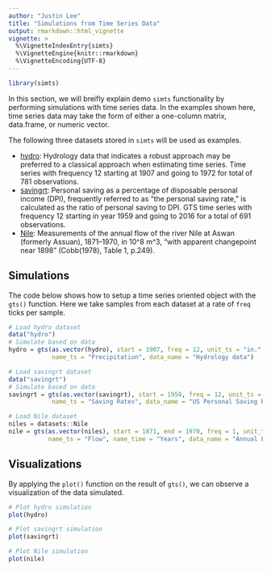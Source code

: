```yaml
---
author: "Justin Lee"
title: "Simulations from Time Series Data"
output: rmarkdown::html_vignette
vignette: >
  %\VignetteIndexEntry{simts}
  %\VignetteEngine{knitr::rmarkdown}
  %\VignetteEncoding{UTF-8}
---
```


```r
library(simts)
```

In this section, we will breifly explain demo `simts` functionality by performing simulations with time series data. In the examples shown here, time series data may take the form of either a one-column matrix, data.frame, or numeric vector.

The following three datasets stored in `simts` will be used as examples.

* [hydro](https://rdrr.io/github/SMAC-Group/datapkg/man/hydro.html): Hydrology data that indicates a robust approach may be preferred to a classical approach when estimating time series. Time series with frequency 12 starting at 1907 and going to 1972 for total of 781 observations.
* [savingrt](https://rdrr.io/github/SMAC-Group/datapkg/man/savingrt.html): Personal saving as a percentage of disposable personal income (DPI), frequently referred to as "the personal saving rate," is calculated as the ratio of personal saving to DPI. GTS time series with frequency 12 starting in year 1959 and going to 2016 for a total of 691 observations.
* [Nile](https://stat.ethz.ch/R-manual/R-devel/library/datasets/html/Nile.html): Measurements of the annual flow of the river Nile at Aswan (formerly Assuan), 1871–1970, in 10^8 m^3, “with apparent changepoint near 1898” (Cobb(1978), Table 1, p.249).

## Simulations

The code below shows how to setup a time series oriented object with the `gts()` function. Here we take samples from each dataset at a rate of `freq` ticks per sample.

```r
# Load hydro dataset
data("hydro")
# Simulate based on data
hydro = gts(as.vector(hydro), start = 1907, freq = 12, unit_ts = "in.", 
            name_ts = "Precipitation", data_name = "Hydrology data")

# Load savingrt dataset
data("savingrt")
# Simulate based on data
savingrt = gts(as.vector(savingrt), start = 1959, freq = 12, unit_ts = "%", 
            name_ts = "Saving Rates", data_name = "US Personal Saving Rates")

# Load Nile dataset
niles = datasets::Nile
nile = gts(as.vector(niles), start = 1871, end = 1970, freq = 1, unit_ts = as.expression(bquote("10^8 m^3")), # not sure how to make it correct
           name_ts = "Flow", name_time = "Years", data_name = "Annual Flow of river Nile")
```


## Visualizations 

By applying the `plot()` function on the result of `gts()`, we can observe a visualization of the data simulated. 

```r
# Plot hydro simulation
plot(hydro)

# Plot savingrt simulation
plot(savingrt)

# Plot Nile simulation 
plot(nile)
```
